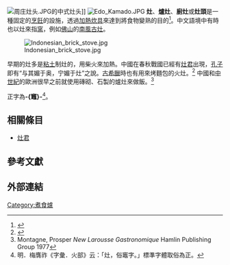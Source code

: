 {{about|一種用來烹飪的固定設施|廣義上的煮食用加熱工具|煮食爐}}
[[File:周庄灶头.JPG|thumb]]的中式灶头]]
[[File:Edo_Kamado.JPG|thumb]]
'''灶'''、'''爐灶'''、'''廚灶'''或'''灶頭'''是一種固定的[[烹飪|烹飪]]的設施，透過[[熱傳導|加熱]][[炊具|炊具]]來達到將食物變熟的目的<ref>{{Cite web |url=http://pedia.cloud.edu.tw/Entry/Detail/?title=%E7%81%B6&search=%E7%81%B6 |title=教育百科：以磚土或石塊砌成，用來生火烹飪的設備。如：「土灶」、「爐灶」、「石灶」。 |access-date=2018-01-06 |archive-date=2021-03-03 |archive-url=https://web.archive.org/web/20210303062102/https://pedia.cloud.edu.tw/Entry/Detail/?title=%E7%81%B6&search=%E7%81%B6 |dead-url=no }}</ref>。中文語境中有時也以灶來指[[窯|窯]]，例如[[佛山|佛山]]的[[南風古灶|南風古灶]]。

[[File:Indonesian_brick_stove.jpg|thumb]]

早期的灶多是[[粘土|粘土]]制灶的，用柴火來加熱。中國在春秋戰國已經有[[灶君|灶君]]出現，[[孔子|孔子]]即有“与其媚于奥，宁媚于灶”之說。[[古希臘|古希臘]]時也有用來烤麵包的火灶。<ref name="Bellis">{{cite web|url=http://inventors.about.com/od/ofamousinventions/a/oven.htm|title=History of the Oven from Cast Iron to Electric|author=Mary Bellis|accessdate=2015-03-06}}</ref> 中國和[[中世紀|中世紀]]的歐洲很早之前就使用磚砌、石製的爐灶來做飯。<ref name=Larousse>Montagne, Prosper ''New Larousse Gastronomique'' Hamlin Publishing Group 1977 </ref>

正字為'''-{竈}-'''<ref>明．梅膺祚《字彙．火部》云：「灶，俗竈字。」標準字體取俗為正。</ref>。

==相關條目==
* [[灶君|灶君]]

== 參考文獻==
{{reflist|30em}}

==外部連結==
{{commons category|Hearths}}
{{wikt|灶}}
{{Authority control}}
{{DEFAULTSORT:Hearth}}

[[Category:煮食爐|Category:煮食爐]]